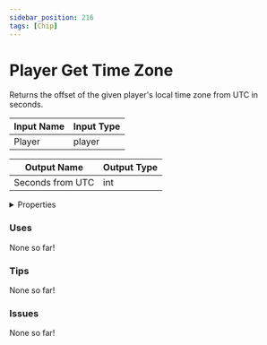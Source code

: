 ```yaml
---
sidebar_position: 216
tags: [Chip]
---
```


# Player Get Time Zone

Returns the offset of the given player's local time zone from UTC in seconds.



| Input Name | Input Type |
|-----------|-----------|
| Player | player |

| Output Name | Output Type |
|-----------|-----------|
| Seconds from UTC | int |


<details>
  <summary>Properties</summary>
  <div>
    <div>
    <table>
      <thead>
        <tr>
          <th>Is beta required?</th>
          <th>❌</th>
        </tr>
        <tr>
          <th>Is this chip a trolling risk?</th>
          <th>❌</th>
        </tr>
        <tr>
          <th>Chip UUPD</th>
          <th>2d675f16-502a-489e-8fed-161935f32c04</th>
        </tr>
      </thead>
    </table>
    </div>
  </div>
</details>

### Uses

None so far!

### Tips

None so far!

### Issues

None so far!